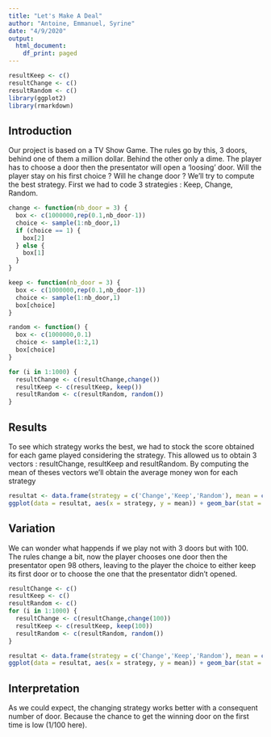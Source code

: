 ```yaml
---
title: "Let's Make A Deal"
author: "Antoine, Emmanuel, Syrine"
date: "4/9/2020"
output:
  html_document:
    df_print: paged
---
```


```r
resultKeep <- c()
resultChange <- c()
resultRandom <- c()
library(ggplot2)
library(rmarkdown)

```

## Introduction

Our project is based on a TV Show Game. The rules go by this, 3 doors, behind one of them a million dollar. Behind the other only a dime. The player has to choose a door then the presentator will open a 'loosing' door. Will the player stay on his first choice ? Will he change door ? We'll try to compute the best strategy. First we had to code 3 strategies : Keep, Change, Random.

```r
change <- function(nb_door = 3) {
  box <- c(1000000,rep(0.1,nb_door-1))
  choice <- sample(1:nb_door,1)
  if (choice == 1) {
    box[2]
  } else {
    box[1]
  }
}

keep <- function(nb_door = 3) {
  box <- c(1000000,rep(0.1,nb_door-1))
  choice <- sample(1:nb_door,1)
  box[choice]
}

random <- function() {
  box <- c(1000000,0.1)
  choice <- sample(1:2,1)
  box[choice]
}
```

```r
for (i in 1:1000) {
  resultChange <- c(resultChange,change())
  resultKeep <- c(resultKeep, keep())
  resultRandom <- c(resultRandom, random())
}
```

## Results

To see which strategy works the best, we had to stock the score obtained for each game played considering the strategy. This allowed us to obtain 3 vectors : resultChange, resultKeep and resultRandom. By computing the mean of theses vectors we'll obtain the average money won for each strategy

```r
resultat <- data.frame(strategy = c('Change','Keep','Random'), mean = c(mean(resultChange), mean(resultKeep),mean(resultRandom)))
ggplot(data = resultat, aes(x = strategy, y = mean)) + geom_bar(stat = "identity") + labs( title = "Average amount of dollar won each game for each strategy")
```

## Variation

We can wonder what happends if we play not with 3 doors but with 100. The rules change a bit, now the player chooses one door then the presentator open 98 others, leaving to the player the choice to either keep its first door or to choose the one that the presentator didn't opened.

```r
resultChange <- c()
resultKeep <- c()
resultRandom <- c()
for (i in 1:1000) {
  resultChange <- c(resultChange,change(100))
  resultKeep <- c(resultKeep, keep(100))
  resultRandom <- c(resultRandom, random())
}

resultat <- data.frame(strategy = c('Change','Keep','Random'), mean = c(mean(resultChange), mean(resultKeep),mean(resultRandom)))
ggplot(data = resultat, aes(x = strategy, y = mean)) + geom_bar(stat = "identity") + labs( title = "Average amount of dollar won each game for each strategy")
```

## Interpretation

As we could expect, the changing strategy works better with a consequent number of door. Because the chance to get the winning door on the first time is low (1/100 here).